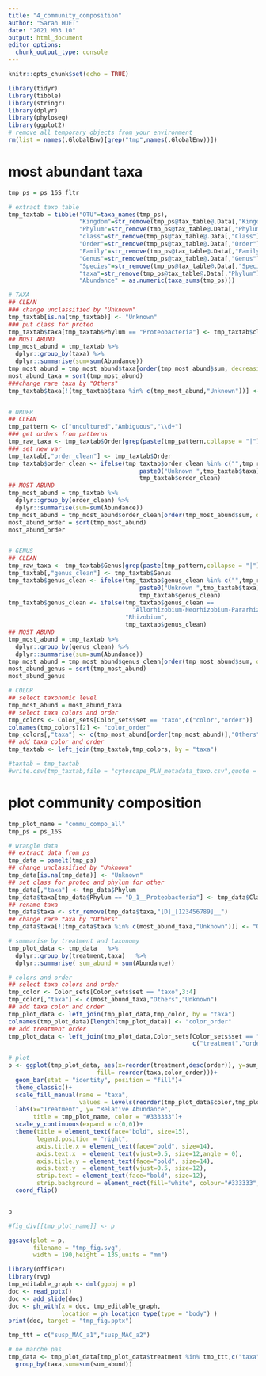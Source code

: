 ```yaml
---
title: "4_community_composition"
author: "Sarah HUET"
date: "2021 M03 10"
output: html_document
editor_options: 
  chunk_output_type: console
---
```


```r
knitr::opts_chunk$set(echo = TRUE)

library(tidyr)
library(tibble)
library(stringr)
library(dplyr)
library(phyloseq)
library(ggplot2)
# remove all temporary objects from your environment
rm(list = names(.GlobalEnv)[grep("tmp",names(.GlobalEnv))])

```



# most abundant taxa

```r

tmp_ps = ps_16S_fltr

# extract taxo table
tmp_taxtab = tibble("OTU"=taxa_names(tmp_ps),
                    "Kingdom"=str_remove(tmp_ps@tax_table@.Data[,"Kingdom"],"[D]_[0123456789]__"),
                    "Phylum"=str_remove(tmp_ps@tax_table@.Data[,"Phylum"],"[D]_[0123456789]__"),
                    "class"=str_remove(tmp_ps@tax_table@.Data[,"Class"],"[D]_[0123456789]__"),
                    "Order"=str_remove(tmp_ps@tax_table@.Data[,"Order"],"[D]_[0123456789]__"),
                    "Family"=str_remove(tmp_ps@tax_table@.Data[,"Family"],"[D]_[0123456789]__"),
                    "Genus"=str_remove(tmp_ps@tax_table@.Data[,"Genus"],"[D]_[0123456789]__"),
                    "Species"=str_remove(tmp_ps@tax_table@.Data[,"Species"],"[D]_[0123456789]__"),
                    "taxa"=str_remove(tmp_ps@tax_table@.Data[,"Phylum"],"[D]_[0123456789]__"),
                    "Abundance" = as.numeric(taxa_sums(tmp_ps)))

# TAXA
## CLEAN
### change unclassified by "Unknown"
tmp_taxtab[is.na(tmp_taxtab)] <- "Unknown"
### put class for proteo
tmp_taxtab$taxa[tmp_taxtab$Phylum == "Proteobacteria"] <- tmp_taxtab$class[tmp_taxtab$Phylum == "Proteobacteria"]
## MOST ABUND
tmp_most_abund = tmp_taxtab %>% 
  dplyr::group_by(taxa) %>% 
  dplyr::summarise(sum=sum(Abundance))
tmp_most_abund = tmp_most_abund$taxa[order(tmp_most_abund$sum, decreasing = TRUE)[1:12]]
most_abund_taxa = sort(tmp_most_abund)
###change rare taxa by "Others"
tmp_taxtab$taxa[!(tmp_taxtab$taxa %in% c(tmp_most_abund,"Unknown"))] <- "Others"


# ORDER
## CLEAN
tmp_pattern <- c("uncultured","Ambiguous","\\d+")
### get orders from patterns
tmp_raw_taxa <- tmp_taxtab$Order[grep(paste(tmp_pattern,collapse = "|"),tmp_taxtab$Order)]
### set new var
tmp_taxtab[,"order_clean"] <- tmp_taxtab$Order
tmp_taxtab$order_clean <- ifelse(tmp_taxtab$order_clean %in% c("",tmp_raw_taxa),
                                     paste0("Unknown ",tmp_taxtab$taxa),
                                     tmp_taxtab$order_clean)
## MOST ABUND
tmp_most_abund = tmp_taxtab %>% 
  dplyr::group_by(order_clean) %>% 
  dplyr::summarise(sum=sum(Abundance))
tmp_most_abund = tmp_most_abund$order_clean[order(tmp_most_abund$sum, decreasing = TRUE)[1:12]]
most_abund_order = sort(tmp_most_abund)
most_abund_order


# GENUS
## CLEAN
tmp_raw_taxa <- tmp_taxtab$Genus[grep(paste(tmp_pattern,collapse = "|"),tmp_taxtab$Genus)]
tmp_taxtab[,"genus_clean"] <- tmp_taxtab$Genus
tmp_taxtab$genus_clean <- ifelse(tmp_taxtab$genus_clean %in% c("",tmp_raw_taxa),
                                     paste0("Unknown ",tmp_taxtab$taxa),
                                     tmp_taxtab$genus_clean)
tmp_taxtab$genus_clean <- ifelse(tmp_taxtab$genus_clean == 
                                   "Allorhizobium-Neorhizobium-Pararhizobium-Rhizobium",
                                 "Rhizobium",
                                 tmp_taxtab$genus_clean)
## MOST ABUND
tmp_most_abund = tmp_taxtab %>% 
  dplyr::group_by(genus_clean) %>% 
  dplyr::summarise(sum=sum(Abundance))
tmp_most_abund = tmp_most_abund$genus_clean[order(tmp_most_abund$sum, decreasing = TRUE)[1:12]]
most_abund_genus = sort(tmp_most_abund)
most_abund_genus

# COLOR
## select taxonomic level
tmp_most_abund = most_abund_taxa
## select taxa colors and order 
tmp_colors <- Color_sets[Color_sets$set == "taxo",c("color","order")]
colnames(tmp_colors)[2] <- "color_order" 
tmp_colors[,"taxa"] <- c(tmp_most_abund[order(tmp_most_abund)],"Others","Unknown")
## add taxa color and order
tmp_taxtab <- left_join(tmp_taxtab,tmp_colors, by = "taxa")

#taxtab = tmp_taxtab
#write.csv(tmp_taxtab,file = "cytoscape_PLN_metadata_taxo.csv",quote = F,row.names = F)

```

# plot community composition

```r

tmp_plot_name = "commu_compo_all"
tmp_ps = ps_16S

# wrangle data
## extract data from ps
tmp_data = psmelt(tmp_ps)
## change unclassified by "Unknown"
tmp_data[is.na(tmp_data)] <- "Unknown"
## set class for proteo and phylum for other
tmp_data[,"taxa"] <- tmp_data$Phylum
tmp_data$taxa[tmp_data$Phylum == "D_1__Proteobacteria"] <- tmp_data$Class[tmp_data$Phylum == "D_1__Proteobacteria"]
## rename taxa
tmp_data$taxa <- str_remove(tmp_data$taxa,"[D]_[123456789]__")
## change rare taxa by "Others"
tmp_data$taxa[!(tmp_data$taxa %in% c(most_abund_taxa,"Unknown"))] <- "Others"

# summarise by treatment and taxonomy
tmp_plot_data <- tmp_data   %>%
  dplyr::group_by(treatment,taxa)   %>%
  dplyr::summarise( sum_abund = sum(Abundance))

# colors and order
## select taxa colors and order
tmp_color <- Color_sets[Color_sets$set == "taxo",3:4]
tmp_color[,"taxa"] <- c(most_abund_taxa,"Others","Unknown")
## add taxa color and order 
tmp_plot_data <- left_join(tmp_plot_data,tmp_color, by = "taxa")
colnames(tmp_plot_data)[length(tmp_plot_data)] <- "color_order"
## add treatment order
tmp_plot_data <- left_join(tmp_plot_data,Color_sets[Color_sets$set == "treatments",
                                                    c("treatment","order")], by = "treatment")

```

```r


# plot
p <- ggplot(tmp_plot_data, aes(x=reorder(treatment,desc(order)), y=sum_abund,
                         fill= reorder(taxa,color_order)))+
  geom_bar(stat = "identity", position = "fill")+
  theme_classic()+
  scale_fill_manual(name = "taxa",
                    values = levels(reorder(tmp_plot_data$color,tmp_plot_data$color_order)))+ 
  labs(x="Treatment", y= "Relative Abundance",
       title = tmp_plot_name, color = "#333333")+
  scale_y_continuous(expand = c(0,0))+
  theme(title = element_text(face="bold", size=15),
        legend.position = "right",
        axis.title.x = element_text(face="bold", size=14), 
        axis.text.x  = element_text(vjust=0.5, size=12,angle = 0),
        axis.title.y = element_text(face="bold", size=14), 
        axis.text.y  = element_text(vjust=0.5, size=12),
        strip.text = element_text(face="bold", size=12),
        strip.background = element_rect(fill="white", colour="#333333",size=1.5))+
  coord_flip()


p

#fig_div[[tmp_plot_name]] <- p

```

```r

ggsave(plot = p,
       filename = "tmp_fig.svg",
       width = 190,height = 135,units = "mm")

library(officer)
library(rvg)
tmp_editable_graph <- dml(ggobj = p)
doc <- read_pptx()
doc <- add_slide(doc)
doc <- ph_with(x = doc, tmp_editable_graph,
               location = ph_location_type(type = "body") )
print(doc, target = "tmp_fig.pptx")


```

```r

tmp_ttt = c("susp_MAC_a1","susp_MAC_a2")

# ne marche pas
tmp_data <- tmp_plot_data[tmp_plot_data$treatment %in% tmp_ttt,c("taxa","sum_abund")] %>%
  group_by(taxa,sum=sum(sum_abund))
  


```



